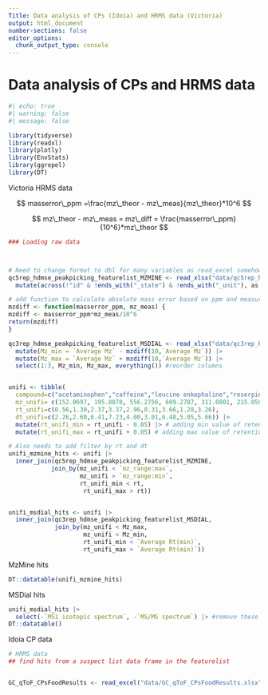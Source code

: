 ```yaml
---
Title: Data analysis of CPs (Idoia) and HRMS data (Victoria)
output: html_document
number-sections: false
editor_options: 
  chunk_output_type: console
---
```


# Data analysis of CPs and HRMS data

```r
#| echo: true
#| warning: false
#| message: false

library(tidyverse)
library(readxl)
library(plotly)
library(EnvStats)
library(ggrepel)
library(DT)
```

Victoria HRMS data

$$
masserror\_ppm =\frac{mz\_theor - mz\_meas}{mz\_theor}*10^6
$$

$$
mz\_theor - mz\_meas = mz\_diff = \frac{masserror\_ppm}{10^6}*mz\_theor
$$

```r

### Loading raw data



# Need to change format to dbl for many variables as read_excel somehow converts to character
qc5rep_hdmse_peakpicking_featurelist_MZMINE <- read_xlsx("data/qc5rep_hdmse_peakpicking_featurelist_MZMINE.xlsx") |> 
  mutate(across(!"id" & !ends_with("_state") & !ends_with("_unit"), as.double))

# add function to calculate absolute mass error based on ppm and measured mz for MSDIAL data
mzdiff <- function(masserror_ppm, mz_meas) {
mzdiff <- masserror_ppm*mz_meas/10^6
return(mzdiff)
}

qc3rep_hdmse_peakpicking_featurelist_MSDIAL <- read_xlsx("data/qc3rep_hdmse_peakpicking_featurelist_MSDIAL.xlsx") |> 
  mutate(Mz_min = `Average Mz` - mzdiff(10,`Average Mz`)) |> 
  mutate(Mz_max = `Average Mz` + mzdiff(10,`Average Mz`)) |> 
  select(1:3, Mz_min, Mz_max, everything()) #reorder columns


unifi <- tibble(
  compound=c("acetaminophen","caffeine","leucine enkephaline","reserpine","sulfadimethoxine","sulfaguanidine","terfenadine","val-tyr-val","verapamil"),
  mz_unifi= c(152.0697, 195.0870, 556.2756, 609.2787, 311.0801, 215.0589, 472.3197, 380.2173, 455.2892),
  rt_unifi=c(0.56,1.30,2.37,3.37,2.96,0.31,3.66,1.28,3.26),
  dt_unifi=c(2.26,2.60,6.41,7.23,4.00,3.01,6.48,5.05,5.66)) |> 
  mutate(rt_unifi_min = rt_unifi - 0.05) |> # adding min value of retention time
  mutate(rt_unifi_max = rt_unifi + 0.05) # adding max value of retention time

# Also needs to add filter by rt and dt
unifi_mzmine_hits <- unifi |> 
  inner_join(qc5rep_hdmse_peakpicking_featurelist_MZMINE,
            join_by(mz_unifi < `mz_range:max`, 
                    mz_unifi > `mz_range:min`,
                    rt_unifi_min < rt,
                     rt_unifi_max > rt))


unifi_msdial_hits <- unifi |> 
  inner_join(qc3rep_hdmse_peakpicking_featurelist_MSDIAL,
             join_by(mz_unifi < Mz_max,
                     mz_unifi < Mz_min,
                     rt_unifi_min < `Average Rt(min)`,
                     rt_unifi_max > `Average Rt(min)`))

```

MzMine hits

```r

DT::datatable(unifi_mzmine_hits)

```

MSDial hits

```r
unifi_msdial_hits |> 
  select(-`MS1 isotopic spectrum`, -`MS/MS spectrum`) |> #remove these columns to get nicer table
DT::datatable()
```

Idoia CP data

```r

# HRMS data 
## find hits from a suspect list data frame in the featurelist



```

```r

GC_qToF_CPsFoodResults <- read_excel("data/GC_qToF_CPsFoodResults.xlsx")

```
